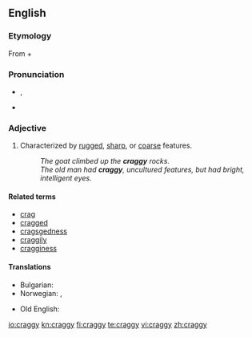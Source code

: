 {{was wotd|2008|July|24}}
==English==

===Etymology===
From {{term|crag|lang=en}} + {{term|-y|lang=en}}

===Pronunciation===
* {{a|UK|US}} {{IPA|/kɹæɡi/}}, {{SAMPA|/kr{gi/}}
* {{audio|en-us-craggy.ogg|Audio (US)}}

===Adjective===
{{en-adj|cragg|ier}}

# Characterized by [[rugged]], [[sharp]], or [[coarse]] features.
#: ''The goat climbed up the '''craggy''' rocks.''
#: ''The old man had '''craggy''', uncultured features, but had bright, intelligent eyes.''

====Related terms====
* [[crag]]
* [[cragged]]
* [[cragsgedness]]
* [[craggily]]
* [[cragginess]]

====Translations====
{{trans-top|characterized by rugged etc. features}}
* Bulgarian: {{t|bg|скалист|sc=Cyrl}}
* Norwegian: {{t-|no|forrevet}}, {{t-|no|klippefull}}
{{trans-mid}}
* Old English: {{t|ang|scylfig|xs=Old English}}
{{trans-bottom}}

[[io:craggy]]
[[kn:craggy]]
[[fi:craggy]]
[[te:craggy]]
[[vi:craggy]]
[[zh:craggy]]